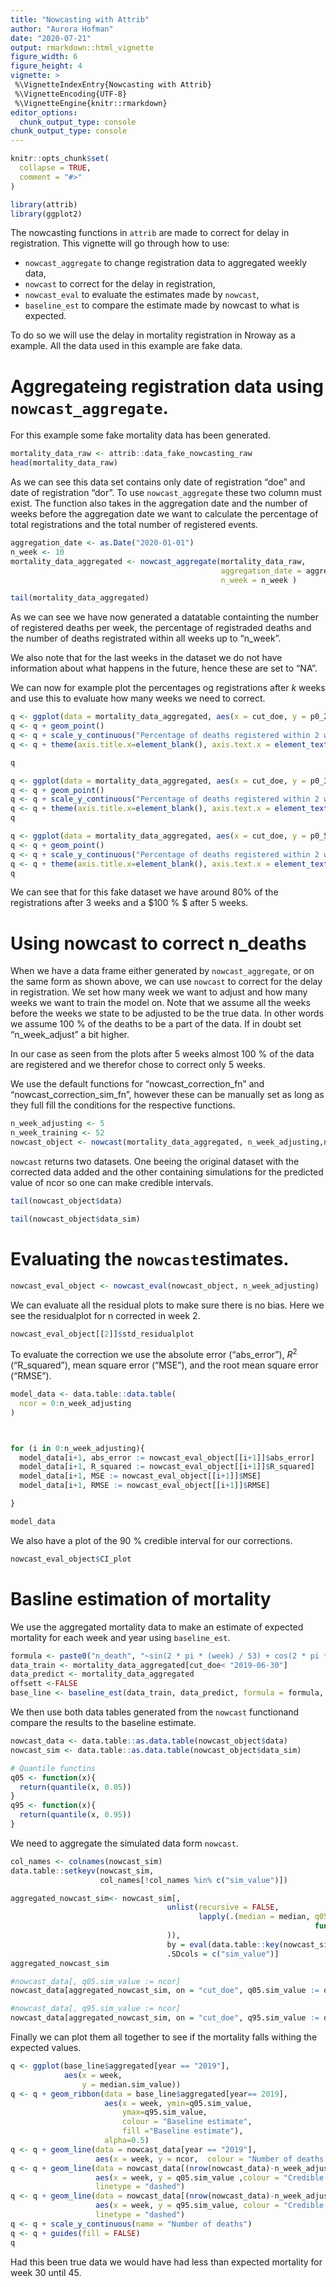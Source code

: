 ```yaml
---
title: "Nowcasting with Attrib"
author: "Aurora Hofman"
date: "2020-07-21"
output: rmarkdown::html_vignette
figure_width: 6
figure_height: 4
vignette: >
 %\VignetteIndexEntry{Nowcasting with Attrib}
 %\VignetteEncoding{UTF-8}
 %\VignetteEngine{knitr::rmarkdown}
editor_options:
  chunk_output_type: console
chunk_output_type: console
---
```


```r
knitr::opts_chunk$set(
  collapse = TRUE,
  comment = "#>"
)
```

```r
library(attrib)
library(ggplot2)
```
The nowcasting functions in `attrib` are made to correct for delay in registration. This vignette will go through how to use:

- `nowcast_aggregate` to change registration data to aggregated weekly data,
- `nowcast` to correct for the delay in registration, 
- `nowcast_eval` to evaluate the estimates made by `nowcast`, 
- `baseline_est` to compare the estimate made by nowcast to what is expected. 

To do so we will use the delay in mortality registration in Nroway as a example. All the data used in this example are fake data. 

# Aggregateing registration data using `nowcast_aggregate`. 

For this example some fake mortality data has been generated. 

```r
mortality_data_raw <- attrib::data_fake_nowcasting_raw
head(mortality_data_raw)

```

As we can see this data set contains only date of registration "doe" and date of registration "dor". To use `nowcast_aggregate` these two column must exist. The function also takes in the aggregation date and the number of weeks before the aggregation date we want to calculate the percentage of total registrations and the total number of registered events.

```r
aggregation_date <- as.Date("2020-01-01")
n_week <- 10
mortality_data_aggregated <- nowcast_aggregate(mortality_data_raw,
                                               aggregation_date = aggregation_date, 
                                               n_week = n_week )
``` 


```r
tail(mortality_data_aggregated)
```

As we can see we have now generated a datatable containting the number of registered deaths per week, the percentage of registraded deaths and the number of deaths registrated within all weeks up to "n_week". 

We also note that for the last weeks in the dataset we do not have information about what happens in the future, hence these are set to "NA". 

We can now for example plot the percentages og registrations after $k$ weeks and use this to evaluate how many weeks we need to correct. 

```r
q <- ggplot(data = mortality_data_aggregated, aes(x = cut_doe, y = p0_2))
q <- q + geom_point() 
q <- q + scale_y_continuous("Percentage of deaths registered within 2 weeks", limits = c(0,0.5))
q <- q + theme(axis.title.x=element_blank(), axis.text.x = element_text(angle=90))

q
```

```r
q <- ggplot(data = mortality_data_aggregated, aes(x = cut_doe, y = p0_3))
q <- q + geom_point()
q <- q + scale_y_continuous("Percentage of deaths registered within 2 weeks", limits = c(0.3,0.8))
q <- q + theme(axis.title.x=element_blank(), axis.text.x = element_text(angle=90))
q
```

```r
q <- ggplot(data = mortality_data_aggregated, aes(x = cut_doe, y = p0_5))
q <- q + geom_point()
q <- q + scale_y_continuous("Percentage of deaths registered within 2 weeks", limits = c(0.8,1))
q <- q + theme(axis.title.x=element_blank(), axis.text.x = element_text(angle=90))
q
```


We can see that for this fake dataset we have around $80 \%$ of the registrations after 3 weeks and a $100 \% $ after 5 weeks.

# Using nowcast to correct n_deaths

When we have a data frame either generated by `nowcast_aggregate`, or on the same form as shown above, we can use `nowcast` to correct for the delay in registration. We set how many week we want to adjust and how many weeks we want to train the model on. Note that we assume all the weeks before the weeks we state to be adjusted to be the true data. In other words we assume 100 % of the deaths to be a part of the data. If in doubt set "n_week_adjust" a bit higher. 

In our case as seen from the plots after 5 weeks almost 100 % of the data are registered and we therefor chose to correct only 5 weeks. 

We use the default functions for "nowcast_correction_fn" and "nowcast_correction_sim_fn", however these can be manually set as long as they full fill the conditions for the respective functions. 

```r
n_week_adjusting <- 5
n_week_training <- 52
nowcast_object <- nowcast(mortality_data_aggregated, n_week_adjusting,n_week_training )
```

`nowcast` returns two datasets. One beeing the original dataset with the corrected data added and the other containing simulations for the predicted value of ncor so one can make credible intervals. 

```r
tail(nowcast_object$data)
```

```r
tail(nowcast_object$data_sim)
```


# Evaluating the `nowcast`estimates. 

```r
nowcast_eval_object <- nowcast_eval(nowcast_object, n_week_adjusting)
```

We can evaluate all the residual plots to make sure there is no bias. Here we see the residualplot for n corrected in week 2. 
```r
nowcast_eval_object[[2]]$std_residualplot
```

To evaluate the correction we use the absolute error ("abs_error"), $R^2$ ("R_squared"), mean square error ("MSE"), and the root mean square error ("RMSE"). 
```r
model_data <- data.table::data.table(
  ncor = 0:n_week_adjusting
)



for (i in 0:n_week_adjusting){
  model_data[i+1, abs_error := nowcast_eval_object[[i+1]]$abs_error]
  model_data[i+1, R_squared := nowcast_eval_object[[i+1]]$R_squared]
  model_data[i+1, MSE := nowcast_eval_object[[i+1]]$MSE]
  model_data[i+1, RMSE := nowcast_eval_object[[i+1]]$RMSE]

}

model_data

```


We also have a plot of the 90 % credible interval for our corrections. 
```r
nowcast_eval_object$CI_plot
```



# Basline estimation of mortality

We use the aggregated mortality data to make an estimate of expected mortality for each week and year using `baseline_est`. 

```r
formula <- paste0("n_death", "~sin(2 * pi * (week) / 53) + cos(2 * pi * (week ) / 53) + year")
data_train <- mortality_data_aggregated[cut_doe< "2019-06-30"]
data_predict <- mortality_data_aggregated
offsett <-FALSE
base_line <- baseline_est(data_train, data_predict, formula = formula, offsett = offsett)
```


We then use both data tables generated from the `nowcast` functionand compare the results to the baseline estimate. 
```r
nowcast_data <- data.table::as.data.table(nowcast_object$data)
nowcast_sim <- data.table::as.data.table(nowcast_object$data_sim)
```


```r
# Quantile functins
q05 <- function(x){
  return(quantile(x, 0.05))
}
q95 <- function(x){
  return(quantile(x, 0.95))
}
```


We need to aggregate the simulated data form `nowcast`. 
```r
col_names <- colnames(nowcast_sim)
data.table::setkeyv(nowcast_sim, 
                    col_names[!col_names %in% c("sim_value")])

aggregated_nowcast_sim<- nowcast_sim[,
                                   unlist(recursive = FALSE, 
                                          lapply(.(median = median, q05 = q05, q95 = q95),
                                                                    function(f) lapply(.SD, f)
                                   )), 
                                   by = eval(data.table::key(nowcast_sim)),
                                   .SDcols = c("sim_value")]
aggregated_nowcast_sim

```



```r
#nowcast_data[, q05.sim_value := ncor]
nowcast_data[aggregated_nowcast_sim, on = "cut_doe", q05.sim_value := q05.sim_value]

#nowcast_data[, q95.sim_value := ncor]
nowcast_data[aggregated_nowcast_sim, on = "cut_doe", q95.sim_value := q95.sim_value]

```

Finally we can plot them all together to see if the mortality falls withing the expected values. 

```r
q <- ggplot(base_line$aggregated[year == "2019"],
            aes(x = week,
                y = median.sim_value))
q <- q + geom_ribbon(data = base_line$aggregated[year== 2019],
                     aes(x = week, ymin=q05.sim_value,
                         ymax=q95.sim_value, 
                         colour = "Baseline estimate", 
                         fill ="Baseline estimate"),
                     alpha=0.5)
q <- q + geom_line(data = nowcast_data[year == "2019"], 
                   aes(x = week, y = ncor,  colour = "Number of deaths corrected" ))
q <- q + geom_line(data = nowcast_data[(nrow(nowcast_data)-n_week_adjusting):nrow(nowcast_data)],
                   aes(x = week, y = q05.sim_value ,colour = "Credible intervall for n corrected" ),
                   linetype = "dashed")
q <- q + geom_line(data = nowcast_data[(nrow(nowcast_data)-n_week_adjusting):nrow(nowcast_data)],
                   aes(x = week, y = q95.sim_value, colour = "Credible intervall for n corrected" ),
                   linetype = "dashed")
q <- q + scale_y_continuous(name = "Number of deaths")
q <- q + guides(fill = FALSE)
q
```

Had this been true data we would have had less than expected mortality for week 30 until 45. 
